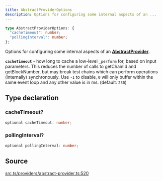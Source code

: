 ```yaml
---
title: AbstractProviderOptions
description: Options for configuring some internal aspects of an ...
---
```


```ts
type AbstractProviderOptions: {
  "cacheTimeout": number;
  "pollingInterval": number;
};
```

Options for configuring some internal aspects of an [**AbstractProvider**](/content/classes/AbstractProvider.mdx).

 **`cacheTimeout`** - how long to cache a low-level `_perform`
 for, based on input parameters. This reduces the number of calls
 to getChainId and getBlockNumber, but may break test chains which
 can perform operations (internally) synchronously. Use `-1` to
 disable, `0` will only buffer within the same event loop and
 any other value is in ms. (default: `250`)

## Type declaration

### cacheTimeout?

```ts
optional cacheTimeout: number;
```

### pollingInterval?

```ts
optional pollingInterval: number;
```

## Source

[src.ts/providers/abstract-provider.ts:520](https://github.com/dominant-strategies/quais-6.js/blob/3f482dd134064d41657ff7dc9ba8162f741c9c83/src.ts/providers/abstract-provider.ts#L520)

